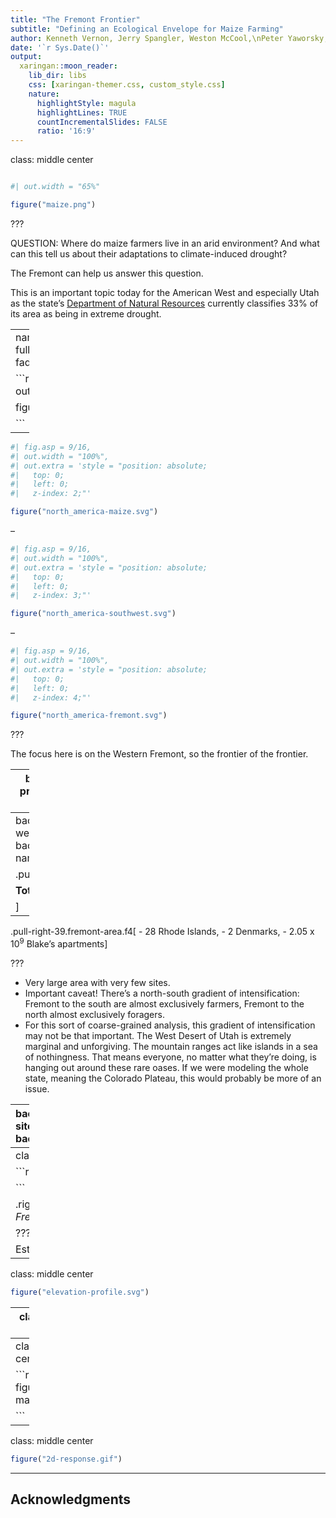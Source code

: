 ```yaml
---
title: "The Fremont Frontier"
subtitle: "Defining an Ecological Envelope for Maize Farming"  
author: Kenneth Vernon, Jerry Spangler, Weston McCool,\nPeter Yaworsky, Brian Codding
date: '`r Sys.Date()`'
output:
  xaringan::moon_reader:
    lib_dir: libs
    css: [xaringan-themer.css, custom_style.css]
    nature:
      highlightStyle: magula
      highlightLines: TRUE
      countIncrementalSlides: FALSE
      ratio: '16:9'
---
```


class: middle center

<!-- 
Images are generated elsewhere and simply loaded here.
-->

```r
```

```r
#| out.width = "65%"

figure("maize.png")

```

???

QUESTION: Where do maize farmers live in an arid environment? And what can this tell us about their adaptations to climate-induced drought? 

The Fremont can help us answer this question. 

This is an important topic today for the American West and especially Utah as the state's [Department of Natural Resources](https://water.utah.gov/water-data/drought/) currently classifies 33% of its area as being in extreme drought.

---
name: north_america
class: full-slide-fig animated fadeIn

```r
#| fig.asp = 9/16,
#| out.width = "100%"

figure("north_america.png")

```

--

```r
#| fig.asp = 9/16,
#| out.width = "100%",
#| out.extra = 'style = "position: absolute;
#|   top: 0; 
#|   left: 0;
#|   z-index: 2;"'

figure("north_america-maize.svg")

```

--

```r
#| fig.asp = 9/16,
#| out.width = "100%",
#| out.extra = 'style = "position: absolute;
#|   top: 0; 
#|   left: 0;
#|   z-index: 3;"'

figure("north_america-southwest.svg")

```

--

```r
#| fig.asp = 9/16,
#| out.width = "100%",
#| out.extra = 'style = "position: absolute;
#|   top: 0; 
#|   left: 0;
#|   z-index: 4;"'

figure("north_america-fremont.svg")

```

???

The focus here is on the Western Fremont, so the frontier of the frontier.

---
background-image: url("libs/images/fremont-provinces.png")
background-size: contain
class: animated fadeIn

???

Fremont area straddles the dividing line between the Great Basin to the west and the Colorado Plateau to the east. The former consists of dry desert basins and grassland bisected by north-south mountain ranges. This is the area I am focusing on here.

---
background-image: url("libs/images/fremont-west.png"),url("libs/images/satellite_imagery.webp")
background-size: contain
class: animated fadeIn
name: total-area

.pull-right-39.fremont-area.f3.mt6.mb1[

__Total Area:__ 26.5 million acres

]

--

.pull-right-39.fremont-area.f4[
- 28 Rhode Islands,
- 2 Denmarks,
- 2.05 x 10<sup>9</sup> Blake's apartments
]

???

- Very large area with very few sites.
- Important caveat! There's a north-south gradient of intensification: Fremont to the south are almost exclusively farmers, Fremont to the north almost exclusively foragers. 
- For this sort of coarse-grained analysis, this gradient of intensification may not be that important. The West Desert of Utah is extremely marginal and unforgiving. The mountain ranges act like islands in a sea of nothingness. That means everyone, no matter what they’re doing, is hanging out around these rare oases. If we were modeling the whole state, meaning the Colorado Plateau, this would probably be more of an issue. 

---
background-image: url("libs/images/fremont-site_counts.png"),url("libs/images/satellite_imagery.webp")
background-size: contain

.pull-right-39.fremont-area.f4.mt6.mb1[

__Unit of analysis:__ HUC10 (N = 183)

__Total Site Count:__ 2,447  
.gray.f5[\* _weighted by the number of features_]  

__Range:__ 0, 117 (min, max)  

]

???

- These are HUC10 watersheds as defined by the USGS Watershed Boundary Dataset.
- Total site count is actually a count of the total number of _residential_ features at each site. 
- Sites without residential features count as one.
- This weighting is to address the intuitive idea that a really complex site with lots of residential architecture represents more people than an isolated pot-drop.

---
class: middle center

```r

figure("covariates.png")

```

.right.gray.f5[\* _Median value for each watershed over the Fremont sequence (from 400 to 1400 CE)_]

???

Estimates generated using Bocinsky's paleocar package in R.

---
class: middle center

```r

figure("elevation-profile.svg")

```


---
class: middle center

```r

figure("model-response_plots.svg")

```

---
class: middle center

```r

figure("model-map.png")

```

---
class: middle center

```r

figure("2d-response.gif")

```

---

## Acknowledgments